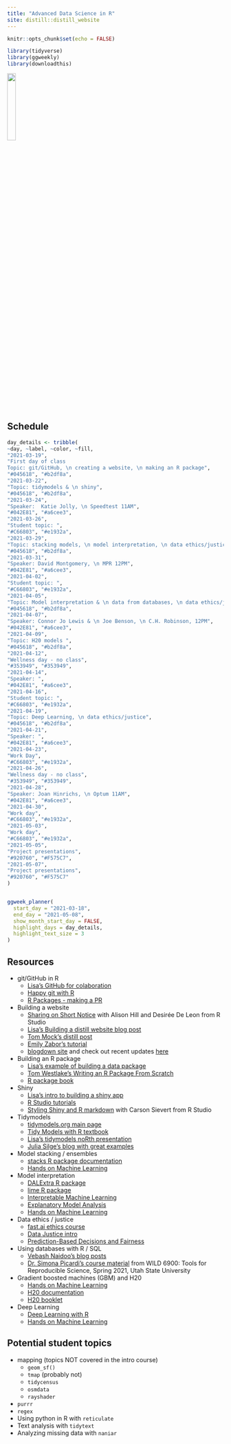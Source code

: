 ```yaml
---
title: "Advanced Data Science in R"
site: distill::distill_website
---
```


```r
knitr::opts_chunk$set(echo = FALSE)
```

```r
library(tidyverse)
library(ggweekly)
library(downloadthis)
```

![](mac_logo.png){width=20%}

## Schedule

```r

day_details <- tribble(
~day, ~label, ~color, ~fill,
"2021-03-19", 
"First day of class 
Topic: git/GitHub, \n creating a website, \n making an R package", 
"#045618", "#b2df8a",
"2021-03-22",
"Topic: tidymodels & \n shiny",
"#045618", "#b2df8a",
"2021-03-24",
"Speaker:  Katie Jolly, \n Speedtest 11AM",
"#042E81", "#a6cee3",
"2021-03-26",
"Student topic: ",
"#C66803", "#e1932a",
"2021-03-29",
"Topic: stacking models, \n model interpretation, \n data ethics/justice",
"#045618", "#b2df8a",
"2021-03-31",
"Speaker: David Montgomery, \n MPR 12PM",
"#042E81", "#a6cee3",
"2021-04-02",
"Student topic: ",
"#C66803", "#e1932a",
"2021-04-05",
"Topic: Model interpretation & \n data from databases, \n data ethics/justice",
"#045618", "#b2df8a",
"2021-04-07",
"Speaker: Connor Jo Lewis & \n Joe Benson, \n C.H. Robinson, 12PM",
"#042E81", "#a6cee3",
"2021-04-09",
"Topic: H20 models ",
"#045618", "#b2df8a",
"2021-04-12",
"Wellness day - no class",
"#353949", "#353949",
"2021-04-14",
"Speaker: ",
"#042E81", "#a6cee3",
"2021-04-16",
"Student topic: ",
"#C66803", "#e1932a",
"2021-04-19",
"Topic: Deep Learning, \n data ethics/justice",
"#045618", "#b2df8a",
"2021-04-21",
"Speaker: ",
"#042E81", "#a6cee3",
"2021-04-23",
"Work Day",
"#C66803", "#e1932a",
"2021-04-26",
"Wellness day - no class",
"#353949", "#353949",
"2021-04-28",
"Speaker: Joan Hinrichs, \n Optum 11AM",
"#042E81", "#a6cee3",
"2021-04-30",
"Work day",
"#C66803", "#e1932a",
"2021-05-03",
"Work day",
"#C66803", "#e1932a",
"2021-05-05",
"Project presentations",
"#920760", "#F575C7",
"2021-05-07",
"Project presentations",
"#920760", "#F575C7"
)


ggweek_planner(
  start_day = "2021-03-18", 
  end_day = "2021-05-08", 
  show_month_start_day = FALSE,
  highlight_days = day_details, 
  highlight_text_size = 3
)
```

## Resources

* git/GitHub in R  
  - [Lisa's GitHub for colaboration](https://github.com/llendway/github_for_collaboration/blob/master/github_for_collaboration.md)
  - [Happy git with R](https://happygitwithr.com/)
  - [R Packages - making a PR](https://r-pkgs.org/git.html#git-pullreq)
  
* Building a website  
  - [Sharing on Short Notice](https://rstudio.com/resources/webinars/sharing-on-short-notice-how-to-get-your-materials-online-with-r-markdown/) with Alison Hill and Desirée De Leon from R Studio
  - [Lisa's Building a distill website blog post](https://lisalendway.netlify.app/posts/2020-12-09-buildingdistill/)  
  - [Tom Mock's distill post](https://themockup.blog/posts/2020-08-01-building-a-blog-with-distill/)
  - [Emily Zabor's tutorial](https://www.emilyzabor.com/tutorials/rmarkdown_websites_tutorial.html)  
  - [blogdown site](https://bookdown.org/yihui/blogdown/) and check out recent updates [here](https://blog.rstudio.com/2021/01/18/blogdown-v1.0/)
  
* Building an R package  
  - [Lisa's example of building a data package](https://lisalendway.netlify.app/posts/2020-12-30-welcometothejungle/) 
  - [Tom Westlake's Writing an R Package From Scratch ](https://r-mageddon.netlify.app/post/writing-an-r-package-from-scratch/)  
  - [R package book](https://r-pkgs.org/)
  
* Shiny
  - [Lisa's intro to building a shiny app](https://animation-and-interactivity-in-r.netlify.app/#creating-an-app-with-shiny)  
  - [R Studio tutorials](https://shiny.rstudio.com/tutorial/) 
  - [Styling Shiny and R markdown](https://youtu.be/4OxokLdZQgQ) with Carson Sievert from R Studio
  
* Tidymodels
  - [tidymodels.org main page](https://www.tidymodels.org/)
  - [Tidy Models with R textbook](https://www.tmwr.org/)
  - [Lisa's tidymodels noRth presentation](https://youtu.be/tVZO-aoXStE)
  - [Julia Silge's blog with great examples](https://juliasilge.com/)
  
* Model stacking / ensembles  
  - [stacks R package documentation](https://stacks.tidymodels.org/articles/basics.html)
  - [Hands on Machine Learning](https://bradleyboehmke.github.io/HOML/stacking.html)
  
* Model interpretation
  - [DALExtra R package](https://modeloriented.github.io/DALEXtra/reference/explain_tidymodels.html)
  - [lime R package](https://uc-r.github.io/lime)
  - [Interpretable Machine Learning](https://christophm.github.io/interpretable-ml-book/)
  - [Explanatory Model Analysis](http://ema.drwhy.ai/)
  - [Hands on Machine Learning](https://bradleyboehmke.github.io/HOML/iml.html)
  
* Data ethics / justice
  - [fast.ai ethics course](https://ethics.fast.ai/videos/?lesson=1)
  - [Data Justice intro](https://journals.sagepub.com/doi/10.1177/2053951717736335#:~:text=This%20paper%20posits%20that%20just,paths%20through%20a%20datafying%20world.)  
  - [Prediction-Based Decisions and Fairness](https://arxiv.org/abs/1811.07867)

* Using databases with R / SQL
  - [Vebash Naidoo's blog posts](https://sciencificity-blog.netlify.app/posts/2020-12-12-using-the-tidyverse-with-databases/)  
  - [Dr. Simona Picardi's course material](https://ecorepsci.github.io/reproducible-science/rsqlite.html) from  WILD 6900: Tools for Reproducible Science, Spring 2021, Utah State University
  
* Gradient boosted machines (GBM) and H20
  - [Hands on Machine Learning](https://bradleyboehmke.github.io/HOML/gbm.html)
  - [H20 documentation](https://docs.h2o.ai/h2o/latest-stable/h2o-docs/welcome.html)
  - [H20 booklet](https://www.h2o.ai/wp-content/uploads/2018/01/RBooklet.pdf)
  
* Deep Learning
  - [Deep Learning with R](https://www.manning.com/books/deep-learning-with-r#toc)
  - [Hands on Machine Learning](https://bradleyboehmke.github.io/HOML/deep-learning.html)
  
  
## Potential student topics

* mapping (topics NOT covered in the intro course)  
  - `geom_sf()`  
  - `tmap` (probably not) 
  - `tidycensus`  
  - `osmdata`  
  - `rayshader`
  
* `purrr`  
* `regex`  
* Using python in R with `reticulate`  
* Text analysis with `tidytext`  
* Analyzing missing data with `naniar`


